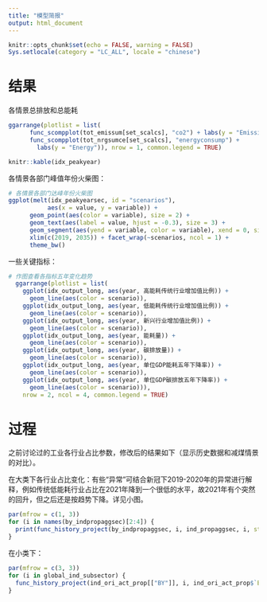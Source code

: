 ```yaml
---
title: "模型简报"
output: html_document
---
```


```r
knitr::opts_chunk$set(echo = FALSE, warning = FALSE)
Sys.setlocale(category = "LC_ALL", locale = "chinese")
```

# 结果
各情景总排放和总能耗

```r
ggarrange(plotlist = list(
      func_scompplot(tot_emissum[set_scalcs], "co2") + labs(y = "Emission"), 
      func_scompplot(tot_nrgsumce[set_scalcs], "energyconsump") + 
        labs(y = "Energy")), nrow = 1, common.legend = TRUE)
```

```r
knitr::kable(idx_peakyear)
```

各情景各部门峰值年份火柴图：

```r
# 各情景各部门达峰年份火柴图
ggplot(melt(idx_peakyearsec, id = "scenarios"), 
           aes(x = value, y = variable)) + 
      geom_point(aes(color = variable), size = 2) + 
      geom_text(aes(label = value, hjust = -0.3), size = 3) + 
      geom_segment(aes(yend = variable, color = variable), xend = 0, size = 1) +
      xlim(c(2019, 2035)) + facet_wrap(~scenarios, ncol = 1) + 
      theme_bw()
```

一些关键指标：

```r
# 作图查看各指标五年变化趋势
  ggarrange(plotlist = list(
    ggplot(idx_output_long, aes(year, 高能耗传统行业增加值比例)) + 
      geom_line(aes(color = scenario)), 
    ggplot(idx_output_long, aes(year, 低能耗传统行业增加值比例)) + 
      geom_line(aes(color = scenario)), 
    ggplot(idx_output_long, aes(year, 新兴行业增加值比例)) + 
      geom_line(aes(color = scenario)), 
    ggplot(idx_output_long, aes(year, 能耗量)) + 
      geom_line(aes(color = scenario)), 
    ggplot(idx_output_long, aes(year, 碳排放量)) + 
      geom_line(aes(color = scenario)), 
    ggplot(idx_output_long, aes(year, 单位GDP能耗五年下降率)) + 
      geom_line(aes(color = scenario)), 
    ggplot(idx_output_long, aes(year, 单位GDP碳排放五年下降率)) + 
      geom_line(aes(color = scenario))), 
    nrow = 2, ncol = 4, common.legend = TRUE)
```

# 过程

之前讨论过的工业各行业占比参数，修改后的结果如下（显示历史数据和减煤情景的对比）。

在大类下各行业占比变化：有些“异常”可结合新冠下2019-2020年的异常进行解释，例如传统低能耗行业占比在2021年降到一个很低的水平，故2021年有个突然的回升，但之后还是按趋势下降。详见小图。

```r
par(mfrow = c(1, 3))
for (i in names(by_indpropaggsec)[2:4]) {
  print(func_history_project(by_indpropaggsec, i, ind_propaggsec, i, style = "base"))
}
```

在小类下：

```r
par(mfrow = c(3, 3))
for (i in global_ind_subsector) {
  func_history_project(ind_ori_act_prop[["BY"]], i, ind_ori_act_prop$`BAU_SLC_26COAL1/4_OTHER`, i, style = "base")
}
```




